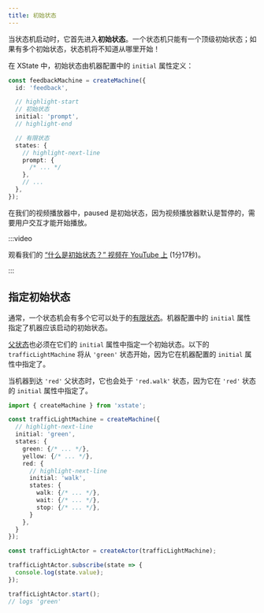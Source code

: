 ```yaml
---
title: 初始状态
---
```


当状态机启动时，它首先进入**初始状态**。一个状态机只能有一个顶级初始状态；如果有多个初始状态，状态机将不知道从哪里开始！

在 XState 中，初始状态由机器配置中的 `initial` 属性定义：

```ts
const feedbackMachine = createMachine({
  id: 'feedback',

  // highlight-start
  // 初始状态
  initial: 'prompt',
  // highlight-end

  // 有限状态
  states: {
    // highlight-next-line
    prompt: {
      /* ... */
    },
    // ...
  },
});
```

在我们的视频播放器中，paused 是初始状态，因为视频播放器默认是暂停的，需要用户交互才能开始播放。

:::video

观看我们的 [“什么是初始状态？” 视频在 YouTube 上](https://www.youtube.com/watch?v=goCpmgyrjL0&list=PLvWgkXBB3dd4I_l-djWVU2UGPyBgKfnTQ&index=3) (1分17秒)。

:::

<EmbedMachine
  name="视频播放器"
  embedURL="https://stately.ai/registry/editor/embed/e13bef2b-bb13-4465-96ac-0bc25340688e?machineId=3ebc8874-2294-480b-a06e-74845337cd8d"
/>

## 指定初始状态

通常，一个状态机会有多个它可以处于的[有限状态](finite-states.mdx)。机器配置中的 `initial` 属性指定了机器应该启动的初始状态。

[父状态](parent-states.mdx)也必须在它们的 `initial` 属性中指定一个初始状态。以下的 `trafficLightMachine` 将从 `'green'` 状态开始，因为它在机器配置的 `initial` 属性中指定了。

当机器到达 `'red'` 父状态时，它也会处于 `'red.walk'` 状态，因为它在 `'red'` 状态的 `initial` 属性中指定了。

```ts
import { createMachine } from 'xstate';

const trafficLightMachine = createMachine({
  // highlight-next-line
  initial: 'green',
  states: {
    green: {/* ... */},
    yellow: {/* ... */},
    red: {
      // highlight-next-line
      initial: 'walk',
      states: {
        walk: {/* ... */},
        wait: {/* ... */},
        stop: {/* ... */},
      }
    },
  }
});

const trafficLightActor = createActor(trafficLightMachine);

trafficLightActor.subscribe(state => {
  console.log(state.value);
});

trafficLightActor.start();
// logs 'green'
```
